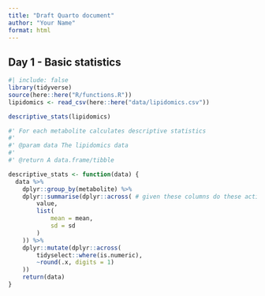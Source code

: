 ```yaml
---
title: "Draft Quarto document"
author: "Your Name"
format: html
---
```


## Day 1 - Basic statistics

```r
#| include: false
library(tidyverse)
source(here::here("R/functions.R"))
lipidomics <- read_csv(here::here("data/lipidomics.csv"))

descriptive_stats(lipidomics)
```

```r
#' For each metabolite calculates descriptive statistics 
#'
#' @param data The lipidomics data 
#'
#' @return A data.frame/tibble

descriptive_stats <- function(data) {
  data %>%
    dplyr::group_by(metabolite) %>%
    dplyr::summarise(dplyr::across( # given these columns do these actions
        value, 
        list(
            mean = mean, 
            sd = sd
        )
    )) %>% 
    dplyr::mutate(dplyr::across(
        tidyselect::where(is.numeric), 
        ~round(.x, digits = 1)
    ))
    return(data)
}
```
